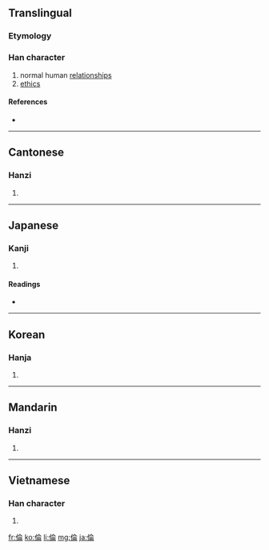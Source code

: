 {{also|伦|倫}}
==Translingual==

===Etymology===
{{Han compound|人|侖|c1=s|c2=p|ls=psc}}

===Han character===
{{Han char|rn=9|rad=人|as=08|sn=10|four=2822<sub>7</sub>|canj=人人一月 (OOMB)}}

# normal human [[relationships]]
# [[ethics]]

====References====
* {{Han ref|kx=0109.030|dkj=00793|dj=0232.010|hdz=10181.010|uh=502B|ud=20523|bh=ADDB|bd=44507}}

----

==Cantonese==

===Hanzi===
{{yue-hanzi|jyut=|y=[[leun4]]|sim=伦}}

# {{defn|Cantonese|sort=人08}}

----

==Japanese==

===Kanji===
{{ja-kanji|grade=c|rs=人08}}

# {{defn|Japanese|sort=人08}}

====Readings====
* {{ja-readings|on=[[りん]] (rin)|kun=[[たぐい]] (tagui), [[ついで]] (tsuide), [[みち]] (michi)}}

----

==Korean==

===Hanja===
{{ko-hanja|hangeul=륜|rv=ryun|mr=ryun}}

# {{defn|Korean|sort=人08}}

----

==Mandarin==

===Hanzi===
{{cmn-hanzi|sim=伦|pin=[[lún]] ([[lun2]]), [[wō]] ([[wo1]]), [[wǒ]] ([[wo3]])|wg=[[lun2|lun<sup>2</sup>]], [[wo1|wo<sup>1</sup>]], [[wo3|wo<sup>3</sup>]]}}

# {{defn|Mandarin|sort=人08}}

----

==Vietnamese==

===Han character===
{{vi-hantu|[[luân]], [[luồn]], [[lùn]], [[lụm]]|rs=人08}}

# {{defn|Vietnamese|sort=人08}}

[[fr:倫]]
[[ko:倫]]
[[li:倫]]
[[mg:倫]]
[[ja:倫]]